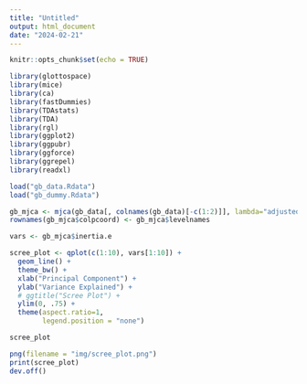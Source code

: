```yaml
---
title: "Untitled"
output: html_document
date: "2024-02-21"
---
```


```r
knitr::opts_chunk$set(echo = TRUE)
```

```r
library(glottospace)
library(mice)
library(ca)
library(fastDummies)
library(TDAstats)
library(TDA)
library(rgl)
library(ggplot2)
library(ggpubr)
library(ggforce)
library(ggrepel)
library(readxl)
```

```r
load("gb_data.Rdata")
load("gb_dummy.Rdata")
```

```r
gb_mjca <- mjca(gb_data[, colnames(gb_data)[-c(1:2)]], lambda="adjusted") # "Burt", "adjusted", "indicator"
rownames(gb_mjca$colpcoord) <- gb_mjca$levelnames
```

```r
vars <- gb_mjca$inertia.e
```

```r
scree_plot <- qplot(c(1:10), vars[1:10]) +
  geom_line() +
  theme_bw() +
  xlab("Principal Component") + 
  ylab("Variance Explained") +
  # ggtitle("Scree Plot") +
  ylim(0, .75) +
  theme(aspect.ratio=1,
        legend.position = "none") 

scree_plot
```

```r
png(filename = "img/scree_plot.png")
print(scree_plot)
dev.off()
```

















